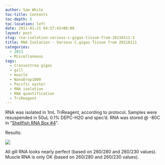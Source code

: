 ```yaml
---
author: Sam White
toc-title: Contents
toc-depth: 5
toc-location: left
date: 2011-01-21 04:57:43+00:00
layout: post
slug: rna-isolation-various-c-gigas-tissue-from-20110111-3
title: RNA Isolation - Various C.gigas Tissue from 20110111
categories:
  - 2011
  - Miscellaneous
tags:
  - Crassostrea gigas
  - gill
  - muscle
  - NanoDrop1000
  - Pacific oyster
  - RNA isolation
  - RNA quantification
  - TriReagent
---
```


RNA was isolated in 1mL TriReagent, according to protocol. Samples were resuspended in 50uL 0.1% DEPC-H2O and spec'd. RNA was stored @ -80C in "[Shellfish RNA Box #4](https://spreadsheets0.google.com/ccc?hl=en&key=pwrSWt05L-jZMgZvrRwC8QA&hl=en#gid=3)".

Results:

![](https://eagle.fish.washington.edu/Arabidopsis/RNA%20Spec%20Readings/20110120%20RNA-01.JPG)

All gill RNA looks nearly perfect (based on 260/280 and 260/230 values). Muscle RNA is only OK (based on 260/280 and 260/230 values).
